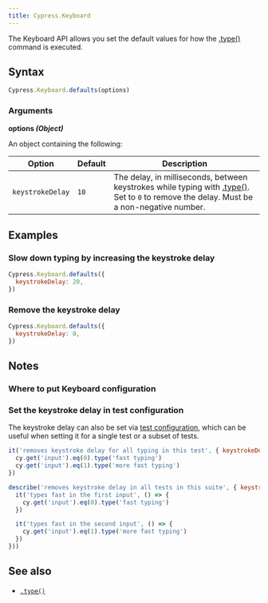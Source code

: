 ```yaml
---
title: Cypress.Keyboard
---
```


The Keyboard API allows you set the default values for how the
[.type()](/api/commands/type) command is executed.

## Syntax

```javascript
Cypress.Keyboard.defaults(options)
```

### Arguments

<Icon name="angle-right" /> **options _(Object)_**

An object containing the following:

| Option           | Default | Description                                                                                                                                                    |
| ---------------- | ------- | -------------------------------------------------------------------------------------------------------------------------------------------------------------- |
| `keystrokeDelay` | `10`    | The delay, in milliseconds, between keystrokes while typing with [.type()](/api/commands/type). Set to `0` to remove the delay. Must be a non-negative number. |

## Examples

### Slow down typing by increasing the keystroke delay

```javascript
Cypress.Keyboard.defaults({
  keystrokeDelay: 20,
})
```

### Remove the keystroke delay

```javascript
Cypress.Keyboard.defaults({
  keystrokeDelay: 0,
})
```

## Notes

### Where to put Keyboard configuration

<SupportFileConfiguration />

### Set the keystroke delay in test configuration

The keystroke delay can also be set via
[test configuration](/app/core-concepts/writing-and-organizing-tests#Test-Configuration),
which can be useful when setting it for a single test or a subset of tests.

```javascript
it('removes keystroke delay for all typing in this test', { keystrokeDelay: 0 }, () => {
  cy.get('input').eq(0).type('fast typing')
  cy.get('input').eq(1).type('more fast typing')
})

describe('removes keystroke delay in all tests in this suite', { keystrokeDelay: 0 }, () => {
  it('types fast in the first input', () => {
    cy.get('input').eq(0).type('fast typing')
  })

  it('types fast in the second input', () => {
    cy.get('input').eq(1).type('more fast typing')
  })
}))
```

## See also

- [`.type()`](/api/commands/type)
